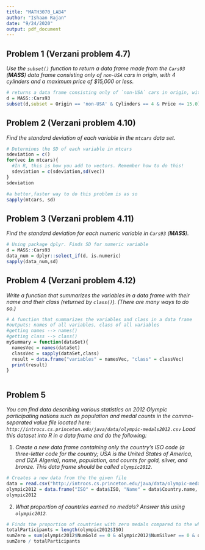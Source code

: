 ---
title: "MATH3070_LAB4"
author: "Ishaan Rajan"
date: "9/24/2020"
output: pdf_document
---

## Problem 1 (Verzani problem 4.7)
*Use the `subset()` function to return a data frame made from the `Cars93` (**MASS**) data frame consisting only of `non-USA` cars in origin, with 4 cylinders and a maximum price of \$15,000 or less.*

```{r, tidy=TRUE,error=TRUE}
# returns a data frame consisting only of `non-USA` cars in origin, with 4 cylinders and a maximum price of $15,000 or less.
d = MASS::Cars93
subset(d,subset = Origin == 'non-USA' & Cylinders == 4 & Price <= 15.0)
```

## Problem 2 (Verzani problem 4.10)
*Find the standard deviation of each variable in the `mtcars` data set.*

```{r, tidy=TRUE, error=TRUE}
# Determines the SD of each variable in mtcars
sdeviation = c()
for(vec in mtcars){
  #In R, this is how you add to vectors. Remember how to do this!
  sdeviation = c(sdeviation,sd(vec))
}
sdeviation

#a better,faster way to do this problem is as so
sapply(mtcars, sd)

```

## Problem 3 (Verzani problem 4.11)
*Find the standard deviation for each numeric variable in `Cars93` (**MASS**).*

```{r, tidy=TRUE, error=TRUE}
# Using package dplyr. Finds SD for numeric variable
d = MASS::Cars93
data_num = dplyr::select_if(d, is.numeric)
sapply(data_num,sd)
```

## Problem 4 (Verzani problem 4.12)
*Write a function that summarizes the variables in a data frame with their name and their class (returned by `class()`). (There are many ways to do so.)*

```{r, tidy=TRUE, error=TRUE}
# A function that summarizes the variables and class in a data frame
#outputs: names of all variables, class of all variables
#getting names --> names()
#getting class --> class()
mySummary = function(dataSet){
  namesVec = names(dataSet)
  classVec = sapply(dataSet,class)
  result = data.frame("variables" = namesVec, "class" = classVec)
  print(result)
}



```

## Problem 5
*You can find data describing various statistics on 2012 Olympic participating nations such as population and medal counts in the comma-separated value file located here: `http://introcs.cs.princeton.edu/java/data/olympic-medals2012.csv` Load this dataset into R in a data frame and do the following:*

1. *Create a new data frame containing only the country's ISO code (a three-letter code for the country; USA is the United States of America, and DZA Algeria), name, population, and counts for gold, silver, and bronze. This data frame should be called `olympic2012`.*

```{r, tidy=TRUE, error=TRUE}
# Creates a new data from the the given file
data = read.csv("http://introcs.cs.princeton.edu/java/data/olympic-medals2012.csv")
olympic2012 = data.frame("ISO" = data$ISO, "Name" = data$Country.name, "Population" = data$Total.pop, "NumGold" = data$Gold,"NumSilver" = data$Silver, "NumBronze" = data$Bronze)
olympic2012


```

2. *What proportion of countries earned no medals? Answer this using `olympic2012`.*

```{r, tidy=TRUE, error=TRUE}
# Finds the proportion of countries with zero medals compared to the whole population.
totalParticipants = length(olympic2012$ISO)
sumZero = sum(olympic2012$NumGold == 0 & olympic2012$NumSilver == 0 & olympic2012$NumBronze == 0)
sumZero / totalParticipants

```

